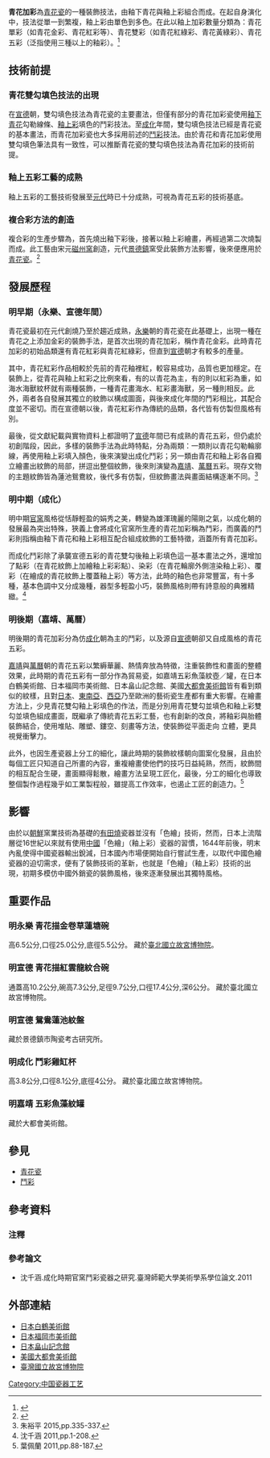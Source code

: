 '''青花加彩'''為[[青花瓷|青花瓷]]的一種裝飾技法，由釉下青花與釉上彩組合而成。在起自身演化中，技法從單一到繁複，釉上彩由單色到多色。在此以釉上加彩數量分類為：青花單彩（如青花金彩、青花紅彩等）、青花雙彩（如青花紅綠彩、青花黃綠彩）、青花五彩（泛指使用三種以上的釉彩）。<ref> {{Cite book | author = 朱裕平 | title = 明代青花瓷 | location = 上海 | publisher = 上海科學技術 | date = 2015 | pages =335  | ISBN =9787533022914  | accessdate = 2016 | language = 中文 }} </ref>

== 技術前提 ==

=== 青花雙勾填色技法的出現 ===
在[[明宣宗|宣德]]朝，雙勾填色技法為青花瓷的主要畫法，但僅有部分的青花加彩瓷使用[[釉下彩|釉下青花]]勾勒線條、[[釉上彩|釉上彩]]填色的鬥彩技法。至[[明宪宗|成化]]年間，雙勾填色技法已經是青花瓷的基本畫法，而青花加彩瓷也大多採用前述的[[斗彩|鬥彩]]技法。由於青花和青花加彩使用雙勾填色筆法具有一致性，可以推斷青花瓷的雙勾填色技法為青花加彩的技術前提。

=== 釉上五彩工藝的成熟 ===
釉上五彩的工藝技術發展至[[元朝|元代]]時已十分成熟，可視為青花五彩的技術基底。

=== 複合彩方法的創造 ===
複合彩的生產步驟為，首先燒出釉下彩後，接著以釉上彩繪畫，再經過第二次燒製而成。此工藝由宋元[[磁州窯|磁州窯]]創造，元代[[景德镇市|景德鎮]]窯受此裝飾方法影響，後來便應用於[[青花瓷|青花瓷]]。<ref> {{Cite book | author = 葉佩蘭 | title = 明清彩瓷鑒定 | location = 北京 | publisher = 印刷工業 | date = 2011 | ISBN = 9787514201314 | accessdate = 2016 |  language = 中文 }} </ref>

== 發展歷程 ==

=== 明早期（永樂、宣德年間） ===

青花瓷最初在元代創燒乃至於趨近成熟，[[明成祖|永樂]]朝的青花瓷在此基礎上，出現一種在青花之上添加金彩的裝飾手法，是首次出現的青花加彩，稱作青花金彩。此時青花加彩的初始品類還有青花紅彩與青花紅綠彩，但直到[[明宣宗|宣德]]朝才有較多的產量。

其中，青花紅彩作品相較於先前的青花釉裡紅，較容易成功，品質也更加穩定。在裝飾上，從青花與釉上紅彩之比例來看，有的以青花為主，有的則以紅彩為重，如海水海獸紋杯就有兩種裝飾，一種青花畫海水、紅彩畫海獸，另一種則相反。此外，兩者各自發展其獨立的紋飾以構成圖面，與後來成化年間的鬥彩相比，其配合度並不密切。而在宣德朝以後，青花紅彩作為傳統的品類，各代皆有仿製但風格有別。

最後，從文獻紀載與實物資料上都證明了[[明宣宗|宣德]]年間已有成熟的青花五彩，但仍處於初創階段，因此，多樣的裝飾手法為此時特點，分為兩類：一類則以青花勾勒輪廓線，再使用釉上彩填入顏色，後來演變出成化鬥彩；另一類由青花和釉上彩各自獨立繪畫出紋飾的局部，拼逗出整個紋飾，後來則演變為[[嘉靖帝|嘉靖]]、[[明神宗|萬曆]]五彩。現存文物的主題紋飾皆為蓮池鴛鴦紋，後代多有仿製，但紋飾畫法與畫面結構逐漸不同。<ref>朱裕平 2015,pp.335-337.</ref>

=== 明中期（成化） ===
明中期[[官窑|官窯]]風格從恬靜輕盈的娟秀之美，轉變為雄渾瑰麗的陽剛之氣，以成化朝的發展最為突出特殊，狹義上會將成化官窯所生產的青花加彩稱為鬥彩，而廣義的鬥彩則指稱由釉下青花和釉上彩相互配合組成紋飾的工藝特徵，涵蓋所有青花加彩。

而成化鬥彩除了承襲宣德五彩的青花雙勾後釉上彩填色這一基本畫法之外，還增加了點彩（在青花紋飾上加繪釉上彩彩點）、染彩（在青花輪廓外側渲染釉上彩）、覆彩（在繪成的青花紋飾上覆蓋釉上彩）等方法，此時的釉色也非常豐富，有十多種，基本色調中又分成幾種，器型多輕盈小巧，裝飾風格則帶有詩意般的典雅精緻。<ref>沈千涵 2011,pp.1-208.</ref>

=== 明後期（嘉靖、萬曆） ===
明後期的青花加彩分為仿[[明宪宗|成化]]朝為主的鬥彩，以及源自[[明宣宗|宣德]]朝卻又自成風格的青花五彩。

[[明世宗|嘉靖]]與[[明神宗|萬曆]]朝的青花五彩以繁縟華麗、熱情奔放為特徵，注重裝飾性和畫面的整體效果，此時期的青花五彩有一部分作為貿易瓷，如嘉靖五彩魚藻紋壺／罐，在日本白鶴美術館、日本福岡市美術館、日本畠山記念館、美國[[大都會藝術博物館|大都會美術館]]皆有看到類似的紋樣，且對[[日本|日本]]、[[东南亚|東南亞]]、[[西亚|西亞]]乃至歐洲的藝術瓷生產都有重大影響。在繪畫方法上，少見青花雙勾釉上彩填色的作法，而是分別用青花雙勾並填色和釉上彩雙勾並填色組成畫面，既繼承了傳統青花五彩工藝，也有創新的改良，將釉彩與胎體裝飾結合，使用堆貼、雕塑、鏤空、刻畫等方法，使裝飾從平面走向
立體，更具視覺衝擊力。

此外，也因生產瓷器上分工的細化，讓此時期的裝飾紋樣朝向圖案化發展，且由於每個工匠只知道自己所畫的內容，重複繪畫使他們的技巧日益純熟，然而，紋飾間的相互配合生硬，畫面顯得鬆散，繪畫方法呈現工匠化，最後，分工的細化也導致整個製作過程幾乎如工業製程般，雖提高工作效率，也遏止工匠的創造力。<ref>葉佩蘭 2011,pp.88-187.</ref>
== 影響 ==
由於以[[朝鲜民主主义人民共和国|朝鮮]]窯業技術為基礎的[[有田燒|有田燒]]瓷器並沒有「色繪」技術，然而，日本上流階層從16世紀以來就有使用[[中國|中國]]「色繪」（釉上彩）瓷器的習慣，1644年前後，明末內亂使得中國瓷器輸出銳減，日本國內市場便開始自行嘗試生產，以取代中國色繪瓷器的迫切需求，便有了裝飾技術的革新，也就是「色繪」（釉上彩）技術的出現，初期多模仿中國外銷瓷的裝飾風格，後來逐漸發展出其獨特風格。

== 重要作品 ==
=== 明永樂 青花描金卷草蓮塘碗 ===
高6.5公分,口徑25.0公分,底徑5.5公分。
藏於[[臺北|臺北]][[國立故宮博物院|國立故宮博物院]]。

=== 明宣德 青花描紅雲龍紋合碗 ===
通蓋高10.2公分,碗高7.3公分,足徑9.7公分,口徑17.4公分,深6公分。
藏於臺北國立故宮博物院。

=== 明宣德 鴛鴦蓮池紋盤 ===
藏於景德鎮市陶瓷考古研究所。

=== 明成化 鬥彩雞缸杯 ===
高3.8公分,口徑8.1公分,底徑4公分。
藏於臺北國立故宮博物院。

=== 明嘉靖 五彩魚藻紋罐 ===
藏於大都會美術館。

== 參見 ==
* [[青花瓷|青花瓷]]
* [[斗彩|鬥彩]]

== 參考資料 ==

=== 注釋 ===
{{reflist}}

=== 參考論文 ===
* 沈千涵.成化時期官窯鬥彩瓷器之研究.臺灣師範大學美術學系學位論文.2011

== 外部連結 ==
* [https://web.archive.org/web/20160601015136/http://www.hakutsuru-museum.org/collection/ 日本白鶴美術館] 
* [https://web.archive.org/web/20160512022525/http://www.fukuoka-art-museum.jp/jc/html/index/fs_jc_index.html 日本福岡市美術館]
* [https://web.archive.org/web/20160608072717/http://www.ebara.co.jp/csr/hatakeyama/touji.html 日本畠山記念館]
* [http://www.metmuseum.org/art/collection/search/42549 美國大都會美術館]
* [https://web.archive.org/web/20160613175517/http://antiquities.npm.gov.tw/Utensils_Page.aspx?ItemId=301233 臺灣國立故宮博物院]
[[Category:中国瓷器工艺|Category:中国瓷器工艺]]